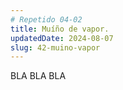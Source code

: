---
# Repetido 04-02
title: Muíño de vapor.
updatedDate: 2024-08-07
slug: 42-muino-vapor
---

BLA BLA BLA
